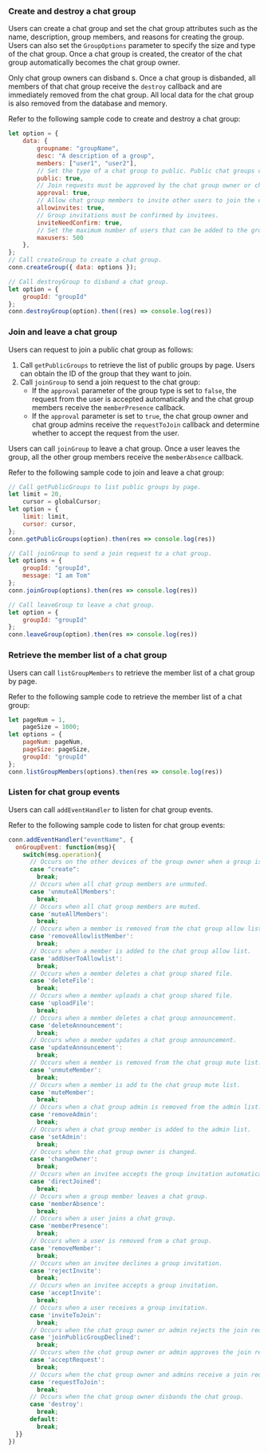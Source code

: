 <PlatformWrapper platform="web">

### Create and destroy a chat group

Users can create a chat group and set the chat group attributes such as the name, description, group members, and reasons for creating the group. Users can also set the `GroupOptions` parameter to specify the size and type of the chat group. Once a chat group is created, the creator of the chat group automatically becomes the chat group owner.

Only chat group owners can disband <Vg k="CHAT_GROUP"/>s. Once a chat group is disbanded, all members of that chat group receive the `destroy` callback and are immediately removed from the chat group. All local data for the chat group is also removed from the database and memory.

Refer to the following sample code to create and destroy a chat group:

```javascript
let option = {
    data: {
        groupname: "groupName",
        desc: "A description of a group",
        members: ["user1", "user2"],
        // Set the type of a chat group to public. Public chat groups can be searched, and users can send join requests.
        public: true,
        // Join requests must be approved by the chat group owner or chat group admins.
        approval: true,
        // Allow chat group members to invite other users to join the chat group.
        allowinvites: true,
        // Group invitations must be confirmed by invitees.
        inviteNeedConfirm: true,
        // Set the maximum number of users that can be added to the group.
        maxusers: 500
    },
};
// Call createGroup to create a chat group.
conn.createGroup({ data: options });

// Call destroyGroup to disband a chat group.
let option = {
    groupId: "groupId"
};
conn.destroyGroup(option).then((res) => console.log(res))
```

### Join and leave a chat group

Users can request to join a public chat group as follows:

1. Call `getPublicGroups` to retrieve the list of public groups by page. Users can obtain the ID of the group that they want to join.
2. Call `joinGroup` to send a join request to the chat group:
    - If the `approval` parameter of the group type is set to `false`, the request from the user is accepted automatically and the chat group members receive the `memberPresence` callback.
    - If the `approval` parameter is set to `true`, the chat group owner and chat group admins receive the `requestToJoin` callback and determine whether to accept the request from the user.

Users can call `joinGroup` to leave a chat group. Once a user leaves the group, all the other group members receive the `memberAbsence` callback.

Refer to the following sample code to join and leave a chat group:

```javascript
// Call getPublicGroups to list public groups by page.
let limit = 20,
    cursor = globalCursor;
let option = {
    limit: limit,
    cursor: cursor, 
};
conn.getPublicGroups(option).then(res => console.log(res))

// Call joinGroup to send a join request to a chat group.
let options = {
    groupId: "groupId",
    message: "I am Tom"
};
conn.joinGroup(options).then(res => console.log(res))

// Call leaveGroup to leave a chat group.
let option = {
    groupId: "groupId"
};
conn.leaveGroup(option).then(res => console.log(res))
```


### Retrieve the member list of a chat group

Users can call `listGroupMembers` to retrieve the member list of a chat group by page.

Refer to the following sample code to retrieve the member list of a chat group:

```javascript
let pageNum = 1,
    pageSize = 1000;
let options = {
    pageNum: pageNum,
    pageSize: pageSize,
    groupId: "groupId"
};
conn.listGroupMembers(options).then(res => console.log(res))
```

### Listen for chat group events

Users can call `addEventHandler` to listen for chat group events.

Refer to the following sample code to listen for chat group events:

```javascript
conn.addEventHandler("eventName", {
  onGroupEvent: function(msg){
    switch(msg.operation){
      // Occurs on the other devices of the group owner when a group is created.
      case "create":
        break;
      // Occurs when all chat group members are unmuted.
      case 'unmuteAllMembers':
        break;
      // Occurs when all chat group members are muted.
      case 'muteAllMembers':
        break;
      // Occurs when a member is removed from the chat group allow list.
      case 'removeAllowlistMember':
        break;
      // Occurs when a member is added to the chat group allow list.
      case 'addUserToAllowlist':
        break;
      // Occurs when a member deletes a chat group shared file.
      case 'deleteFile':
        break;
      // Occurs when a member uploads a chat group shared file.
      case 'uploadFile':
        break;
      // Occurs when a member deletes a chat group announcement.
      case 'deleteAnnouncement':
        break;
      // Occurs when a member updates a chat group announcement.
      case 'updateAnnouncement':
        break;
      // Occurs when a member is removed from the chat group mute list.
      case 'unmuteMember': 
        break;
      // Occurs when a member is add to the chat group mute list.
      case 'muteMember':
        break;
      // Occurs when a chat group admin is removed from the admin list.
      case 'removeAdmin':
        break;
      // Occurs when a chat group member is added to the admin list.
      case 'setAdmin':
        break;
      // Occurs when the chat group owner is changed.
      case 'changeOwner':
        break;
      // Occurs when an invitee accepts the group invitation automatically.
      case 'directJoined':
        break;
      // Occurs when a group member leaves a chat group.
      case 'memberAbsence':
        break;
      // Occurs when a user joins a chat group.
      case 'memberPresence':
        break;
      // Occurs when a user is removed from a chat group.
      case 'removeMember':
        break;
      // Occurs when an invitee declines a group invitation.
      case 'rejectInvite':
        break;
      // Occurs when an invitee accepts a group invitation.
      case 'acceptInvite':
        break;
      // Occurs when a user receives a group invitation.
      case 'inviteToJoin':
        break;
      // Occurs when the chat group owner or admin rejects the join request.
      case 'joinPublicGroupDeclined':
        break;
      // Occurs when the chat group owner or admin approves the join request.
      case 'acceptRequest':
        break;
      // Occurs when the chat group owner and admins receive a join request.
      case 'requestToJoin':
        break;
      // Occurs when the chat group owner disbands the chat group.
      case 'destroy':
        break;
      default:
        break;
  }}
})
```

</PlatformWrapper>